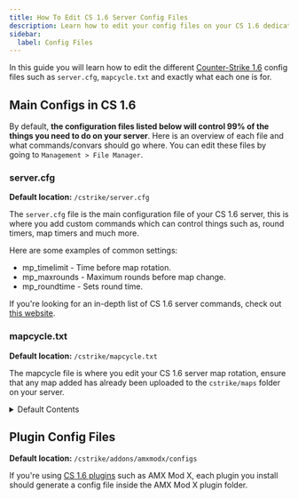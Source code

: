 ```yaml
---
title: How To Edit CS 1.6 Server Config Files
description: Learn how to edit your config files on your CS 1.6 dedicated server.
sidebar:
  label: Config Files
---
```


In this guide you will learn how to edit the different [Counter-Strike 1.6](https://www.gamehostbros.com/counter-strike-1-6-server-hosting/) config files such as `server.cfg`, `mapcycle.txt` and exactly what each one is for.

## Main Configs in CS 1.6
By default, **the configuration files listed below will control 99% of the things you need to do on your server**. Here is an overview of each file and what commands/convars should go where. You can edit these files by going to `Management > File Manager`.

### server.cfg
**Default location:** `/cstrike/server.cfg`

The `server.cfg` file is the main configuration file of your CS 1.6 server, this is where you add custom commands which can control things such as, round timers, map timers and much more. 

Here are some examples of common settings:

- mp_timelimit - Time before map rotation.
- mp_maxrounds - Maximum rounds before map change.
- mp_roundtime - Sets round time.

If you're looking for an in-depth list of CS 1.6 server commands, check out [this website](https://github.com/txdv/cstrike-cvarlist/).

### mapcycle.txt
**Default location:** `/cstrike/mapcycle.txt`

The mapcycle file is where you edit your CS 1.6 server map rotation, ensure that any map added has already been uploaded to the `cstrike/maps` folder on your server.

<details>
<summary>Default Contents</summary>

- de_airstrip
- cs_havana
- de_chateau
- de_aztec
- as_oilrig
- cs_siege
- de_cbble
- de_dust
- cs_747
- de_prodigy
- cs_assault
- cs_office
- cs_italy
- cs_backalley
- cs_militia
- de_train
</details>

## Plugin Config Files
**Default location:** `/cstrike/addons/amxmodx/configs`

If you're using [CS 1.6 plugins](/games/counter-strike-16/install-plugins/) such as AMX Mod X, each plugin you install should generate a config file inside the AMX Mod X plugin folder.
